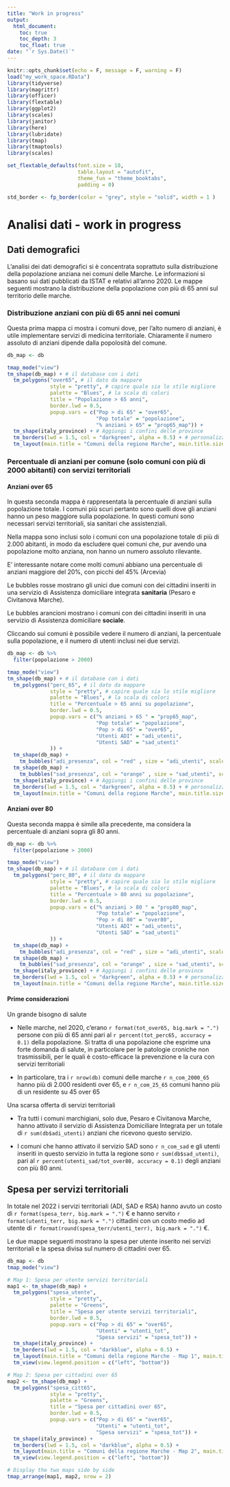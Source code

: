 ```yaml
---
title: "Work in progress"
output: 
  html_document:
    toc: true
    toc_depth: 3
    toc_float: true
date: "`r Sys.Date()`"
---
```


```r
knitr::opts_chunk$set(echo = F, message = F, warning = F)
load("my_work_space.RData")
library(tidyverse)
library(magrittr)
library(officer)
library(flextable)
library(ggplot2)
library(scales)
library(janitor)
library(here)
library(lubridate)
library(tmap)
library(tmaptools)
library(scales)

set_flextable_defaults(font.size = 10,
                       table.layout = "autofit",
                       theme_fun = "theme_booktabs",
                       padding = 0)

std_border <- fp_border(color = "grey", style = "solid", width = 1 )

```

# Analisi dati - work in progress

## Dati demografici

L'analisi dei dati demografici si è concentrata soprattuto sulla distribuzione della popolazione anziana nei comuni delle Marche. Le informazioni si basano sui dati pubblicati da ISTAT e relativi all'anno 2020. Le mappe seguenti mostrano la distribuzione della popolazione con più di 65 anni sul territorio delle marche.

### Distribuzione anziani con più di 65 anni nei comuni

Questa prima mappa ci mostra i comuni dove, per l'alto numero di anziani, è utile implementare servizi di medicina territoriale. Chiaramente il numero assoluto di anziani dipende dalla popolosità del comune.

```r
db_map <- db

tmap_mode("view")
tm_shape(db_map) + # il database con i dati
  tm_polygons("over65", # il dato da mappare
              style = "pretty", # capire quale sia lo stile migliore
              palette = "Blues", # la scala di colori
              title = "Popolazione > 65 anni",
              border.lwd = 0.5,
              popup.vars = c("Pop > di 65" = "over65", 
                             "Pop totale" = "popolazione", 
                             "% anziani > 65" = "prop65_map")) + 
  tm_shape(italy_province) + # Aggiungi i confini delle province
  tm_borders(lwd = 1.5, col = "darkgreen", alpha = 0.5) + # personalizza lo spessore, il colore e la trasparenza dei confini
  tm_layout(main.title = "Comuni della regione Marche", main.title.size = 1.5)

```

### Percentuale di anziani per comune (solo comuni con più di 2000 abitanti) con servizi territoriali

#### Anziani over 65

In questa seconda mappa è rappresentata la percentuale di anziani sulla popolazione totale. I comuni più scuri pertanto sono quelli dove gli anziani hanno un peso maggiore sulla popolazione. In questi comuni sono necessari servizi territoriali, sia sanitari che assistenziali.

Nella mappa sono inclusi solo i comuni con una popolazione totale di più di 2.000 abitanti, in modo da escludere quei comuni che, pur avendo una popolazione molto anziana, non hanno un numero assoluto rilevante.

E' interessante notare come molti comuni abbiano una percentuale di anziani maggiore del 20%, con picchi del 45% (Arcevia)

Le bubbles rosse mostrano gli unici due comuni con dei cittadini inseriti in una servizio di Assistenza domiciliare integrata **sanitaria** (Pesaro e Civitanova Marche).

Le bubbles arancioni mostrano i comuni con dei cittadini inseriti in una servizio di Assistenza domiciliare **sociale**.

Cliccando sui comuni è possibile vedere il numero di anziani, la percentuale sulla popolazione, e il numero di utenti inclusi nei due servizi.

```r
db_map <- db %>% 
  filter(popolazione > 2000)

tmap_mode("view")
tm_shape(db_map) + # il database con i dati
  tm_polygons("perc_65", # il dato da mappare
              style = "pretty", # capire quale sia lo stile migliore
              palette = "Blues", # la scala di colori
              title = "Percentuale > 65 anni su popolazione",
              border.lwd = 0.5,
              popup.vars = c("% anziani > 65 " = "prop65_map",
                             "Pop totale" = "popolazione", 
                             "Pop > di 65" = "over65",
                             "Utenti ADI" = "adi_utenti",
                             "Utenti SAD" = "sad_utenti"
              )) +
  tm_shape(db_map) +
    tm_bubbles("adi_presenza", col = "red" , size = "adi_utenti", scale = 1.5, alpha = 0.5) +
  tm_shape(db_map) +
    tm_bubbles("sad_presenza", col = "orange" , size = "sad_utenti", scale = 1.5, alpha = 0.5) +
  tm_shape(italy_province) + # Aggiungi i confini delle province
  tm_borders(lwd = 1.5, col = "darkgreen", alpha = 0.5) + # personalizza lo spessore, il colore e la trasparenza dei confini
  tm_layout(main.title = "Comuni della regione Marche", main.title.size = 1.5)
```

#### Anziani over 80

Questa seconda mappa è simile alla precedente, ma considera la percentuale di anziani sopra gli 80 anni.

```r
db_map <- db %>% 
  filter(popolazione > 2000)

tmap_mode("view")
tm_shape(db_map) + # il database con i dati
  tm_polygons("perc_80", # il dato da mappare
              style = "pretty", # capire quale sia lo stile migliore
              palette = "Blues", # la scala di colori
              title = "Percentuale > 80 anni su popolazione",
              border.lwd = 0.5,
              popup.vars = c("% anziani > 80 " = "prop80_map",
                             "Pop totale" = "popolazione", 
                             "Pop > di 80" = "over80",
                             "Utenti ADI" = "adi_utenti",
                             "Utenti SAD" = "sad_utenti"
              )) +
  tm_shape(db_map) +
    tm_bubbles("adi_presenza", col = "red" , size = "adi_utenti", scale = 1.5, alpha = 0.5) +
  tm_shape(db_map) +
    tm_bubbles("sad_presenza", col = "orange" , size = "sad_utenti", scale = 1.5, alpha = 0.5) +
  tm_shape(italy_province) + # Aggiungi i confini delle province
  tm_borders(lwd = 1.5, col = "darkgreen", alpha = 0.5) + # personalizza lo spessore, il colore e la trasparenza dei confini
  tm_layout(main.title = "Comuni della regione Marche", main.title.size = 1.5)
```

#### Prime considerazioni

Un grande bisogno di salute

-   Nelle marche, nel 2020, c'erano `r format(tot_over65, big.mark = ".")` persone con più di 65 anni pari al `r percent(tot_perc65, accuracy = 0.1)` della popolazione. Si tratta di una popolazione che esprime una forte domanda di salute, in particolare per le patologie croniche non trasmissibili, per le quali è costo-efficace la prevenzione e la cura con servizi territoriali

-   In particolare, tra i `r nrow(db)` comuni delle marche `r n_com_2000_65` hanno più di 2.000 residenti over 65, e `r n_com_25_65` comuni hanno più di un residente su 45 over 65

Una scarsa offerta di servizi territoriali

-   Tra tutti i comuni marchigiani, solo due, Pesaro e Civitanova Marche, hanno attivato il servizio di Assistenza Domiciliare Integrata per un totale di `r sum(db$adi_utenti)` anziani che ricevono questo servizio.

-   I comuni che hanno attivato il servizio SAD sono `r n_com_sad` e gli utenti inseriti in questo servizio in tutta la regione sono `r sum(db$sad_utenti)`, pari al `r percent(utenti_sad/tot_over80, accuracy = 0.1)` degli anziani con più 80 anni.

## Spesa per servizi territoriali

In totale nel 2022 i servizi territoriali (ADI, SAD e RSA) hanno avuto un costo di `r format(spesa_terr, big.mark = ".")` € e hanno servito `r format(utenti_terr, big.mark = ".")` cittadini con un costo medio ad utente di `r format(round(spesa_terr/utenti_terr), big.mark = ".")` €.

Le due mappe seguenti mostrano la spesa per utente inserito nei servizi territoriali e la spesa divisa sul numero di cittadini over 65.

```r
db_map <- db
tmap_mode("view")

# Map 1: Spesa per utente servizi territoriali
map1 <- tm_shape(db_map) +
  tm_polygons("spesa_utente",
              style = "pretty",
              palette = "Greens",
              title = "Spesa per utente servizi territoriali",
              border.lwd = 0.5,
              popup.vars = c("Pop > di 65" = "over65",
                             "Utenti" = "utenti_tot",
                             "Spesa servizi" = "spesa_tot")) +
  tm_shape(italy_province) +
  tm_borders(lwd = 1.5, col = "darkblue", alpha = 0.5) +
  tm_layout(main.title = "Comuni della regione Marche - Map 1", main.title.size = 1.5) +
  tm_view(view.legend.position = c("left", "bottom"))

# Map 2: Spesa per cittadini over 65
map2 <- tm_shape(db_map) +
  tm_polygons("spesa_citt65",
              style = "pretty",
              palette = "Greens",
              title = "Spesa per cittadini over 65",
              border.lwd = 0.5,
              popup.vars = c("Pop > di 65" = "over65",
                             "Utenti" = "utenti_tot",
                             "Spesa servizi" = "spesa_tot")) +
  tm_shape(italy_province) +
  tm_borders(lwd = 1.5, col = "darkblue", alpha = 0.5) +
  tm_layout(main.title = "Comuni della regione Marche - Map 2", main.title.size = 1.5) +
  tm_view(view.legend.position = c("left", "bottom"))

# Display the two maps side by side
tmap_arrange(map1, map2, nrow = 2)

```
